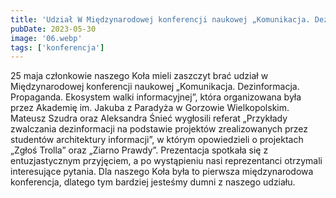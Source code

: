 ```yaml
---
title: 'Udział W Międzynarodowej konferencji naukowej „Komunikacja. Dezinformacja. Propaganda. Ekosystem walki informacyjnej”'
pubDate: 2023-05-30
image: '06.webp'
tags: ['konferencja']
---
```


25 maja członkowie naszego Koła mieli zaszczyt brać udział w Międzynarodowej konferencji naukowej „Komunikacja. Dezinformacja. Propaganda. Ekosystem walki informacyjnej”, która organizowana była przez Akademię im. Jakuba z Paradyża w Gorzowie Wielkopolskim. Mateusz Szudra oraz Aleksandra Śnieć wygłosili referat „Przykłady zwalczania dezinformacji na podstawie projektów zrealizowanych przez studentów architektury informacji”, w którym opowiedzieli o projektach „Zgłoś Trolla” oraz „Ziarno Prawdy”.  Prezentacja spotkała się z entuzjastycznym przyjęciem, a po wystąpieniu nasi reprezentanci otrzymali interesujące pytania. Dla naszego Koła była to pierwsza międzynarodowa konferencja, dlatego tym bardziej jesteśmy dumni z naszego udziału. 